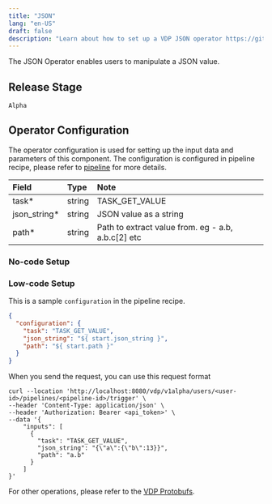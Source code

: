 ```yaml
---
title: "JSON"
lang: "en-US"
draft: false
description: "Learn about how to set up a VDP JSON operator https://github.com/instill-ai/instill-core"
---
```


The JSON Operator enables users to manipulate a JSON value.

## Release Stage

`Alpha`

## Operator Configuration

The operator configuration is used for setting up the input data and parameters of this component. The configuration is configured in pipeline recipe, please refer to [pipeline](../../core/concepts/pipeline) for more details.

| Field         | Type   | Note                                               |
| :------------ | :----- | :------------------------------------------------- |
| task\*        | string | TASK_GET_VALUE                                     |
| json_string\* | string | JSON value as a string                             |
| path\*        | string | Path to extract value from. eg - a.b, a.b.c[2] etc |

### No-code Setup

### Low-code Setup

This is a sample `configuration` in the pipeline recipe.

```json
{
  "configuration": {
    "task": "TASK_GET_VALUE",
    "json_string": "${ start.json_string }",
    "path": "${ start.path }"
  }
}
```

When you send the request, you can use this request format

```shell
curl --location 'http://localhost:8080/vdp/v1alpha/users/<user-id>/pipelines/<pipeline-id>/trigger' \
--header 'Content-Type: application/json' \
--header 'Authorization: Bearer <api_token>' \
--data '{
    "inputs": [
      {
        "task": "TASK_GET_VALUE",
        "json_string": "{\"a\":{\"b\":13}}",
        "path": "a.b"
      }
    ]
}'
```

For other operations, please refer to the [VDP Protobufs](https://buf.build/instill-ai/protobufs).
